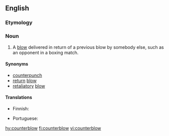 ==English==

===Etymology===
{{prefix|counter|blow}}

===Noun===
{{en-noun}}

# A [[blow]] delivered in return of a previous blow by somebody else, such as an opponent in a boxing match.

====Synonyms====
* [[counterpunch]]
* [[return]] [[blow]]
* [[retaliatory]] [[blow]]

====Translations====
{{trans-top|blow delivered in return of another}}
* Finnish: {{t|fi|vastaisku}}
{{trans-mid}}
* Portuguese: {{t|pt|contragolpe|m}}
{{trans-bottom}}

[[hy:counterblow]]
[[fi:counterblow]]
[[vi:counterblow]]